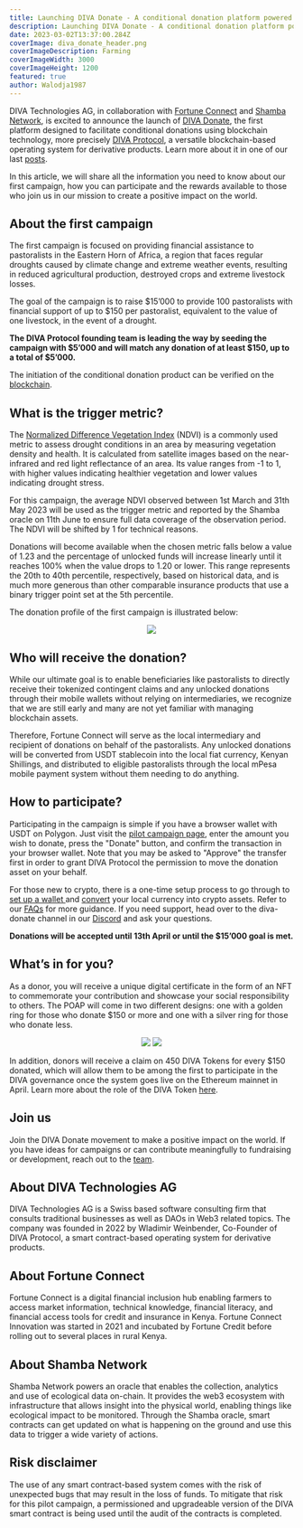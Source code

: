 ```yaml
---
title: Launching DIVA Donate - A conditional donation platform powered by blockchain technology
description: Launching DIVA Donate - A conditional donation platform powered by blockchain technology
date: 2023-03-02T13:37:00.284Z
coverImage: diva_donate_header.png
coverImageDescription: Farming
coverImageWidth: 3000
coverImageHeight: 1200
featured: true
author: Walodja1987
---
```


DIVA Technologies AG, in collaboration with [Fortune Connect](https://fortuneconnectltd.com/) and 
[Shamba Network](https://shamba.network/), is excited to announce the launch of [DIVA Donate](http://divadonate.xyz/), the first 
platform designed to facilitate conditional donations using blockchain technology, more precisely [DIVA Protocol](https://www.divaprotocol.io/), a versatile blockchain-based operating system for derivative products. 
Learn more about it in one of our last [posts](https://www.divaprotocol.io/posts/diva-conditional-donations).

In this article, we will share all the information you need to know about our first campaign, how 
you can participate and the rewards available to those who join us in our mission to create a 
positive impact on the world.

## About the first campaign

The first campaign is focused on providing financial assistance to pastoralists in the Eastern 
Horn of Africa, a region that faces regular droughts caused by climate change and extreme weather events, 
resulting in reduced agricultural production, destroyed crops and extreme livestock losses.

The goal of the campaign is to raise $15’000 to provide 100 pastoralists with financial support 
of up to $150 per pastoralist, equivalent to the value of one livestock, in the event of a drought.

**The DIVA Protocol founding team is leading the way by seeding the campaign with $5’000 and will 
match any donation of at least $150, up to a total of $5’000.**

The initiation of the conditional donation product can be verified on the [blockchain](https://polygonscan.com/tx/0x4364d0f2d0bac0d8dba38c5e95a0c472ffaa7c0395718faec4627f9120cb7ecb).


## What is the trigger metric?

The [Normalized Difference Vegetation Index](https://en.wikipedia.org/wiki/Normalized_difference_vegetation_index) (NDVI) is a commonly used metric to assess drought 
conditions in an area by measuring vegetation density and health. It is calculated from 
satellite images based on the near-infrared and red light reflectance of an area. Its 
value ranges from -1 to 1, with higher values indicating healthier vegetation and lower 
values indicating drought stress.

For this campaign, the average NDVI observed between 1st March and 31th May 2023 will be 
used as the trigger metric and reported by the Shamba oracle on 11th June to ensure full data coverage of the 
observation period. The NDVI will be shifted by 1 for technical reasons.

Donations will become available when the chosen metric falls below a value of 1.23 and the 
percentage of unlocked funds will increase linearly until it reaches 100% when the value 
drops to 1.20 or lower. This range represents the 20th to 40th percentile, respectively, 
based on historical data, and is much more generous than other comparable insurance products that use a 
binary trigger point set at the 5th percentile.

The donation profile of the first campaign is illustrated below:

<p align="center">
  <img src="/images/posts/Donationprofile.png" />
</p>

## Who will receive the donation?

While our ultimate goal is to enable beneficiaries like pastoralists to directly receive 
their tokenized contingent claims and any unlocked donations through their mobile wallets without 
relying on intermediaries, we recognize that we are still early and many are not yet familiar
 with managing blockchain assets. 

Therefore, Fortune Connect will serve as the local intermediary and recipient of donations
on behalf of the pastoralists. Any unlocked donations will be converted from USDT stablecoin
into the local fiat currency, Kenyan Shillings, and distributed to eligible pastoralists 
through the local mPesa mobile payment system without them needing to do anything.

## How to participate?

Participating in the campaign is simple if you have a browser wallet with USDT on Polygon. 
Just visit the [pilot campaign page](https://divadonate.xyz/campaign), enter the amount you wish to donate, press the "Donate" 
button, and confirm the transaction in your browser wallet. Note that you may be asked to 
"Approve" the transfer first in order to grant DIVA Protocol the permission to move the 
donation asset on your behalf.

For those new to crypto, there is a one-time setup process to go through to [set up a wallet ](https://wiki.polygon.technology/docs/develop/metamask/hello/)
and [convert](https://www.coinbase.com/) your local currency into crypto assets. Refer to our [FAQs](https://divadonate.xyz/faq) for more guidance. 
If you need support, head over to the diva-donate channel in our [Discord](https://discord.gg/8fAvUspmv3) and ask your questions.

**Donations will be accepted until 13th April or until the $15’000 goal is met.**

## What’s in for you?

As a donor, you will receive a unique digital certificate in the form of an NFT to commemorate 
your contribution and showcase your social responsibility to others. The POAP will come in two 
different designs: one with a golden ring for those who donate $150 or more and one with a 
silver ring for those who donate less. 

<p align="center">
  <img src="/images/posts/POAP_ConditionalDonation1_Gold.png" style={{ width: '45%', height: 'auto', display: 'inline-block', padding: '20px' }}/>
  <img src="/images/posts/POAP_ConditionalDonation1_Silver.png" style={{ width: '45%', height: 'auto', display: 'inline-block', padding: '20px' }}/>
</p>

In addition, donors will receive a claim on 450 DIVA Tokens for every $150 donated, which will 
allow them to be among the first to participate in the DIVA governance once the system goes 
live on the Ethereum mainnet in April. Learn more about the role of the DIVA Token [here](https://www.divaprotocol.io/posts/diva-tokenomics).

## Join us
Join the DIVA Donate movement to make a positive impact on the world. If you have ideas for 
campaigns or can contribute meaningfully to fundraising or development, reach out to the [team](mailto:wladimir.weinbender@divadonate.xyz).

## About DIVA Technologies AG

DIVA Technologies AG is a Swiss based software consulting firm that consults traditional businesses as 
well as DAOs in Web3 related topics. The company was founded in 2022 by Wladimir Weinbender, 
Co-Founder of DIVA Protocol, a smart contract-based operating system for derivative products.

## About Fortune Connect

Fortune Connect is a digital financial inclusion hub enabling farmers to access market information, technical knowledge, financial literacy, and financial 
access tools for credit and insurance in Kenya. Fortune Connect Innovation was started in 2021 and incubated by Fortune Credit before rolling out to several 
places in rural Kenya.

## About Shamba Network

Shamba Network powers an oracle that enables the collection, analytics and use of ecological data on-chain. It provides the web3 ecosystem with 
infrastructure that allows insight into the physical world, enabling things like ecological impact to be monitored. Through the Shamba oracle, 
smart contracts can get updated on what is happening on the ground and use this data to trigger a wide variety of actions. 

## Risk disclaimer

The use of any smart contract-based system comes with the risk of unexpected bugs that may result in the loss of funds. 
To mitigate that risk for this pilot campaign, a permissioned and upgradeable version of the DIVA smart contract is being used until
the audit of the contracts is completed.
